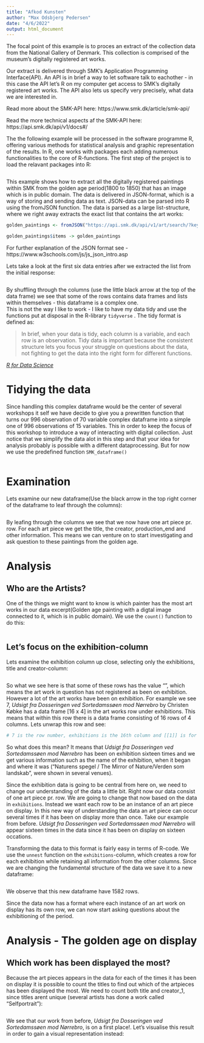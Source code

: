 ```yaml
---
title: "Afkod Kunsten"
author: "Max Odsbjerg Pedersen"
date: "4/6/2022"
output: html_document
---
```

The focal point of this example is to proces an extract of the collection data from the National Gallery of Denmark. This collection is comprised of the museum’s digitally registered art works.

Our extract is delivered through SMK’s Application Programming Interface(API). An API is in brief a way to let software talk to eachother - in this case the API let’s R on my computer get access to SMK’s digitally registered art works. The API also lets us specify very precisely, what data we are interested in.

Read more about the SMK-API here: https://www.smk.dk/article/smk-api/

Read the more technical aspects af the SMK-API here: https://api.smk.dk/api/v1/docs#/

The the following example will be processed in the software programme R, offering various methods for statistical analysis and graphic representation of the results. In R, one works with packages each adding numerous functionalities to the core of R-functions. The first step of the project is to load the relavant packages into R:

```r

```

This example shows how to extract all the digitally registered paintings within SMK from the golden age period(1800 to 1850) that has an image which is in public domain. The data is delivered in JSON-format, which is a way of storing and sending data as text. JSON-data can be parsed into R using the fromJSON function. The data is parsed as a large list-structure, where we right away extracts the exact list that contains the art works:

```r
golden_paintings <- fromJSON("https://api.smk.dk/api/v1/art/search/?keys=*&range=[production_dates_start%3A{1800-01-01T00%3A00%3A00.000Z%3B1849-12-31T00%3A00%3A00.000Z}]&filters=[has_image:true],[object_names:maleri],[public_domain:true]&offset=0&rows=2000")

golden_paintings$items -> golden_paintings
```

For further explanation of the JSON format see - https://www.w3schools.com/js/js_json_intro.asp

Lets take a look at the first six data entries after we extracted the list from the initial response:
```r

```
By shuffling through the columns (use the little black arrow at the top of the data frame) we see that some of the rows contains data frames and lists within themselves - this dataframe is a complex one.\
This is not the way I like to work - I like to have my data tidy and use the functions put at disposal in the R-library `tidyverse` . The tidy format is defined as:

> In brief, when your data is tidy, each column is a variable, and each row is an observation. Tidy data is important because the consistent structure lets you focus your struggle on questions about the data, not fighting to get the data into the right form for different functions.

[*R for Data Science*](https://r4ds.had.co.nz/introduction.html)

# Tidying the data
Since handling this complex dataframe would be the center of several workshops it self we have decide to give you a prewritten function that turns our 996 observation of 70 variable complex dataframe into a simple one of 996 observations of 15 variables. This in order to keep the focus of this workshop to introduce a way of interacting with digital collection. Just notice that we simplify the data alot in this step and that your idea for analysis probably is possible with a different dataprocessing. But for now we use the predefined function `SMK_dataframe()`

```r


```

# Examination

Lets examine our new dataframe(Use the black arrow in the top right corner of the dataframe to leaf through the columns):
```r

```
By leafing through the columns we see that we now have one art piece pr. row. For each art piece we get the title, the creator, production_end and other information. This means we can venture on to start investigating and ask question to these paintings from the golden age.


# Analysis

## Who are the Artists? 
One of the things we might want to know is which painter has the most art works in our data excerpt(Golden age painting with a digtal image connected to it, which is in public domain). We use the `count()` function to do this: 

```r

```

## Let's focus on the exhibition-column
Lets examine the exhibition column up close, selecting only the exhibitions, title and creator-column:
```r

```

So what we see here is that some of these rows has the value "<NULL>", which means the art work in question has not registered as been on exhibition. However a lot of the art works have been on exhibition. For example we see 7, *Udsigt fra Dosseringen ved Sortedamssøen mod Nørrebro* by Christen Købke has a data frame [16 x 4] in the art works row under exhibitions. This means that within this row there is a data frame consisting of 16 rows of 4 columns. Lets unwrap this row and see: 
```r
# 7 is the row number, exhibitions is the 16th column and [[1]] is for diving into the data frame

```
So what does this mean? It means that *Udsigt fra Dosseringen ved Sortedamssøen mod Nørrebro* has been on exhibition sixteen times and we get various information such as the name of the exhibition, when it began and where it was ("Naturens spegel / The Mirror of Nature/Verden som landskab", were shown in several venues). 

Since the exhibition data is going to be central from here on, we need to change our understanding of the data a little bit. Right now our data consist of one art piece pr. row. We are going to change that now based on the data in `exhibitions`. Instead we want each row to be an instance of an art piece on display. In this new way of understanding the data an art piece can occur several times if it has been on display more than once. Take our example from before. *Udsigt fra Dosseringen ved Sortedamssøen mod Nørrebro*  will appear sixteen times in the data since it has been on display on sixteen occations.

Transforming the data to this format is fairly easy in terms of R-code. We use the `unnest` function on the `exhibitions`-column, which creates a row for each exhibition while retaining all information from the other columns. Since we are changing the fundamental structure of the data we save it to a new dataframe:

```r

```

We observe that this new dataframe have 1582 rows. 

Since the data now has a format where each instance of an art work on display has its own row, we can now start asking questions about the exhibitioning of the period.

# Analysis - The golden age on display

## Which work has been displayed the most?

Because the art pieces appears in the data for each of the times it has been on display it is possible to count the titles to find out which of the artpieces has been displayed the most. We need to count both title and creator_1, since titles arent unique (several artists has done a work called "Selfportrait"):

```r

```
We see that our work from before, *Udsigt fra Dosseringen ved Sortedamssøen mod Nørrebro*, is on a first place!. 
Let's visualise this result in order to gain a visual representation instead:

```r

```

